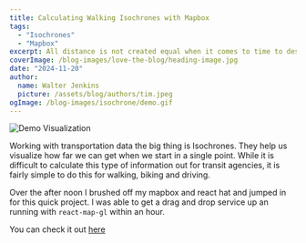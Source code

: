 ```yaml
---
title: Calculating Walking Isochrones with Mapbox
tags:
  - "Isochrones"
  - "Mapbox"
excerpt: All distance is not created equal when it comes to time to destination
coverImage: /blog-images/love-the-blog/heading-image.jpg
date: "2024-11-20"
author:
  name: Walter Jenkins
  picture: /assets/blog/authors/tim.jpeg
ogImage: /blog-images/isochrone/demo.gif
---
```


![Demo Visualization](/blog-images/isochrone/demo.gif)

Working with transportation data the big thing is Isochrones. They help us visualize how far we can get when we start in a single point. While it is difficult to calculate this type of information out for transit agencies, it is fairly simple to do this for walking, biking and driving.

Over the after noon I brushed off my mapbox and react hat and jumped in for this quick project. I was able to get a drag and drop service up an running with `react-map-gl` within an hour.

You can check it out [here](/projects/metro-stl-isochrones)
